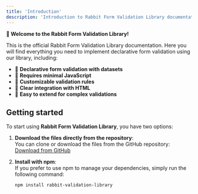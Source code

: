 ```yaml
---
title: 'Introduction'
description: 'Introduction to Rabbit Form Validation Library documentation'
---
```


**🐰 Welcome to the Rabbit Form Validation Library!**

This is the official Rabbit Form Validation Library documentation.
Here you will find everything you need to implement declarative form validation using our library, including:

- 🐇 **Declarative form validation with datasets**
- 🚀 **Requires minimal JavaScript**
- 🔧 **Customizable validation rules**
- 📄 **Clear integration with HTML**
- 🔗 **Easy to extend for complex validations**

## Getting started

To start using **Rabbit Form Validation Library**, you have two options:

1. **Download the files directly from the repository**:  
   You can clone or download the files from the GitHub repository:
   [Download from GitHub](https://github.com/tu_usuario/rabbit-form-validation-library)

2. **Install with npm**:  
   If you prefer to use npm to manage your dependencies, simply run the following command:

   ```bash
   npm install rabbit-validation-library